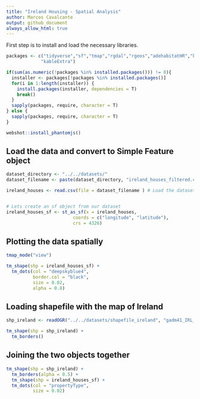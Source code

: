```yaml
---
title: "Ireland Housing - Spatial Analysis"
author: Marcos Cavalcante
output: github_document
always_allow_html: true
---
```


First step is to install and load the necessary libraries.

```r
packages <- c("tidyverse","sf","tmap","rgdal","rgeos","adehabitatHR","knitr",
             "kableExtra")

if(sum(as.numeric(!packages %in% installed.packages())) != 0){
  installer <- packages[!packages %in% installed.packages()]
  for(i in 1:length(installer)) {
    install.packages(installer, dependencies = T)
    break()
  }
  sapply(packages, require, character = T) 
} else {
  sapply(packages, require, character = T) 
}

webshot::install_phantomjs()
```


## Load the data and convert to Simple Feature object

```r
dataset_directory <- "../../datasets/"
dataset_filename <- paste(dataset_directory, "ireland_houses_filtered.csv", sep="")

ireland_houses <- read.csv(file = dataset_filename ) # Load the dataset


# Lets create an sf object from our dataset
ireland_houses_sf <- st_as_sf(x = ireland_houses, 
                         coords = c("longitude", "latitude"), 
                         crs = 4326)

```

## Plotting the data spatially

```r
tmap_mode("view")

tm_shape(shp = ireland_houses_sf) + 
  tm_dots(col = "deepskyblue4", 
          border.col = "black", 
          size = 0.02, 
          alpha = 0.8)

```

## Loading shapefile with the map of Ireland

```r
shp_ireland <- readOGR("../../datasets/shapefile_ireland", "gadm41_IRL_0")

tm_shape(shp = shp_ireland) + 
  tm_borders()
```

## Joining the two objects together

```r
tm_shape(shp = shp_ireland) + 
  tm_borders(alpha = 0.5) +
  tm_shape(shp = ireland_houses_sf) + 
  tm_dots(col = "propertyType", 
          size = 0.02)

```
